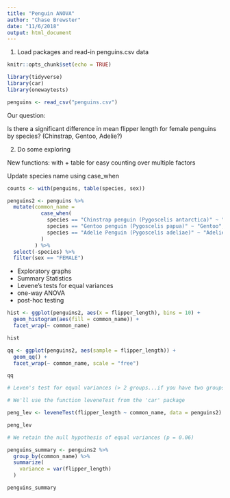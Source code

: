```yaml
---
title: "Penguin ANOVA"
author: "Chase Brewster"
date: "11/6/2018"
output: html_document
---
```


1. Load packages and read-in penguins.csv data  

```r
knitr::opts_chunk$set(echo = TRUE)

library(tidyverse)
library(car)
library(onewaytests)

penguins <- read_csv("penguins.csv")
```

Our question: 

Is there a significant difference in mean flipper length for female penguins by species? (Chinstrap, Gentoo, Adelie?)

2. Do some exploring

New functions: with + table for easy counting over multiple factors

Update species name using case_when

```r
counts <- with(penguins, table(species, sex))

penguins2 <- penguins %>% 
  mutate(common_name = 
           case_when(
             species == "Chinstrap penguin (Pygoscelis antarctica)" ~ "Chinstrap",
             species == "Gentoo penguin (Pygoscelis papua)" ~ "Gentoo",
             species == "Adelie Penguin (Pygoscelis adeliae)" ~ "Adelie"
           )
         ) %>% 
  select(-species) %>% 
  filter(sex == "FEMALE")
```

- Exploratory graphs
- Summary Statistics
- Levene's tests for equal variances
- one-way ANOVA
- post-hoc testing

```r
hist <- ggplot(penguins2, aes(x = flipper_length), bins = 10) +
  geom_histogram(aes(fill = common_name)) +
  facet_wrap(~ common_name)

hist

qq <- ggplot(penguins2, aes(sample = flipper_length)) +
  geom_qq() +
  facet_wrap(~ common_name, scale = "free")

qq

# Leven's test for equal variances (> 2 groups...if you have two groups, use the F-test for equal variances)

# We'll use the function leveneTest from the 'car' package

peng_lev <- leveneTest(flipper_length ~ common_name, data = penguins2)

peng_lev

# We retain the null hypothesis of equal variances (p = 0.06)

penguins_summary <- penguins2 %>% 
  group_by(common_name) %>% 
  summarize(
    variance = var(flipper_length)
  )

penguins_summary
```

```r

```

